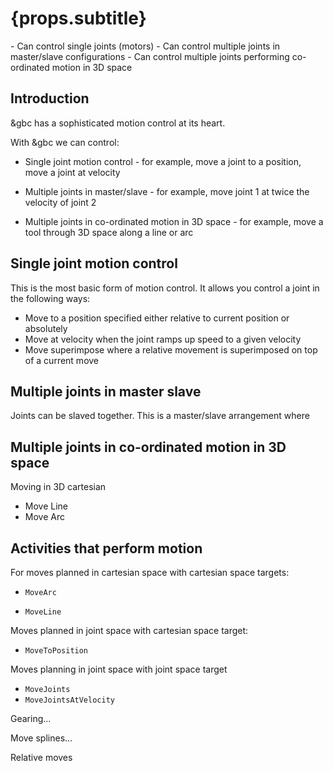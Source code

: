 
# {props.subtitle}
<Tldr>
    - Can control single joints (motors)
    - Can control multiple joints in master/slave configurations
    - Can control multiple joints performing co-ordinated motion in 3D space
</Tldr>

## Introduction

&gbc has a sophisticated motion control at its heart.

With &gbc we can control:

* Single joint motion control - for example, move a joint to a position, move a joint at velocity

* Multiple joints in master/slave - for example, move joint 1 at twice the velocity of joint 2

* Multiple joints in co-ordinated motion in 3D space - for example, move a tool through 3D space along a line or arc

## Single joint motion control

This is the most basic form of motion control. It allows you control a joint in the following ways:

* Move to a position specified either relative to current position or absolutely
* Move at velocity when the joint ramps up speed to a given velocity
* Move superimpose where a relative movement is superimposed on top of a current move

## Multiple joints in master slave

Joints can be slaved together. This is a master/slave arrangement where

## Multiple joints in co-ordinated motion in 3D space

Moving in 3D cartesian

* Move Line
* Move Arc

## Activities that perform motion

For moves planned in cartesian space with cartesian space targets:

* `MoveArc`

* `MoveLine`

Moves planned in joint space with cartesian space target:

* `MoveToPosition`

Moves planning in joint space with joint space target
* `MoveJoints`
* `MoveJointsAtVelocity`

Gearing...

Move splines...

Relative moves